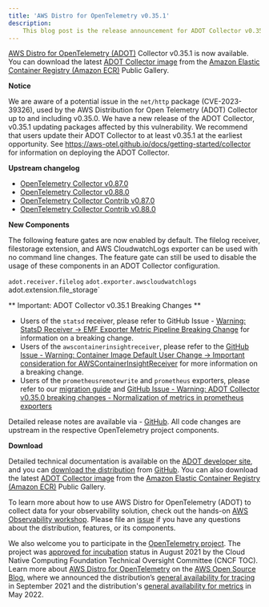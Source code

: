 ```yaml
---
title: 'AWS Distro for OpenTelemetry v0.35.1'
description:
    This blog post is the release announcement for ADOT Collector v0.35.1
---
```



<SectionSeparator />

[AWS Distro for OpenTelemetry (ADOT)](https://aws-otel.github.io/) Collector v0.35.1 is now available.
You can download the latest [ADOT Collector image](https://gallery.ecr.aws/aws-observability/aws-otel-collector) from the
[Amazon Elastic Container Registry (Amazon ECR)](https://aws.amazon.com/ecr/) Public Gallery.

<SectionSeparator />

**Notice**

We are aware of a potential issue in the `net/http` package (CVE-2023-39326), used by the AWS Distribution for Open Telemetry (ADOT) Collector up to and including v0.35.0.
We have a new release of the ADOT Collector, v0.35.1 updating packages affected by this vulnerability. We recommend that users update their ADOT Collector
to at least v0.35.1 at the earliest opportunity. See https://aws-otel.github.io/docs/getting-started/collector for information on deploying the ADOT Collector.

**Upstream changelog**

* [OpenTelemetry Collector v0.87.0](https://github.com/open-telemetry/opentelemetry-collector/releases/tag/v0.87.0)
* [OpenTelemetry Collector v0.88.0](https://github.com/open-telemetry/opentelemetry-collector/releases/tag/v0.88.0)
* [OpenTelemetry Collector Contrib v0.87.0](https://github.com/open-telemetry/opentelemetry-collector-contrib/releases/tag/v0.87.0)
* [OpenTelemetry Collector Contrib v0.88.0](https://github.com/open-telemetry/opentelemetry-collector-contrib/releases/tag/v0.88.0)

**New Components**

The following feature gates are now enabled by default. The filelog receiver, filestorage extension, and AWS CloudwatchLogs exporter
can be used with no command line changes. The feature gate can still be used to disable the usage of these components in an ADOT
Collector configuration. 

`adot.receiver.filelog`
`adot.exporter.awscloudwatchlogs
`adot.extension.file_storage`

** Important: ADOT Collector v0.35.1 Breaking Changes **

* Users of the `statsd` receiver, please refer to GitHub Issue - [Warning: StatsD Receiver → EMF Exporter
Metric Pipeline Breaking Change](https://github.com/aws-observability/aws-otel-collector/issues/2249) for information on a breaking change.
* Users of the `awscontainerinsightreceiver`, please refer to the [GitHub Issue - Warning: Container Image Default User Change → Important
consideration for AWSContainerInsightReceiver](https://github.com/aws-observability/aws-otel-collector/issues/2317) for more information on a breaking change.
* Users of the `prometheusremotewrite` and `prometheus` exporters, please refer to our [migration guide](/docs/migrating-to-collector-v0.35.0) and
[GitHub Issue - Warning: ADOT Collector v0.35.0 breaking changes - Normalization of metrics in prometheus exporters](https://github.com/aws-observability/aws-otel-collector/issues/2367)

Detailed release notes are available via - [GitHub](https://github.com/aws-observability/aws-otel-collector/releases).
All code changes are upstream in the respective OpenTelemetry project components.

**Download**

Detailed technical documentation is available on the [ADOT developer site](https://aws-otel.github.io/),
and you can [download the distribution](https://aws-otel.github.io/download) from
[GitHub](https://github.com/aws-observability/aws-otel-collector/releases/tag/v0.35.1).
You can also download the latest [ADOT Collector image](https://gallery.ecr.aws/aws-observability/aws-otel-collector)
from the [Amazon Elastic Container Registry (Amazon ECR)](https://aws.amazon.com/ecr/) Public Gallery.

To learn more about how to use AWS Distro for OpenTelemetry (ADOT) to collect data for your observability solution,
check out the hands-on [AWS Observability workshop](https://observability.workshop.aws/en/adot.html).
Please file an [issue](https://github.com/aws-observability/aws-otel-community/issues) if you have any
questions about the distribution, features, or its components.

We also welcome you to participate in the [OpenTelemetry project](https://github.com/open-telemetry).
The project was [approved for incubation](https://www.cncf.io/blog/2021/08/26/opentelemetry-becomes-a-cncf-incubating-project/) status
in August 2021 by the Cloud Native Computing Foundation Technical Oversight Committee (CNCF TOC). Learn more about
[AWS Distro for OpenTelemetry](https://aws.amazon.com/blogs/opensource/category/management-tools/aws-distro-for-opentelemetry/) on the
[AWS Open Source Blog](https://aws.amazon.com/blogs/opensource/category/management-tools/aws-distro-for-opentelemetry/), where we announced
the distribution’s [general availability for tracing](https://aws.amazon.com/blogs/opensource/aws-distro-for-opentelemetry-is-now-ga-for-tracing/) in September 2021
and the distribution's [general availability for metrics](https://aws.amazon.com/blogs/opensource/aws-distro-for-opentelemetry-is-now-generally-available-for-metrics/) in May 2022.
